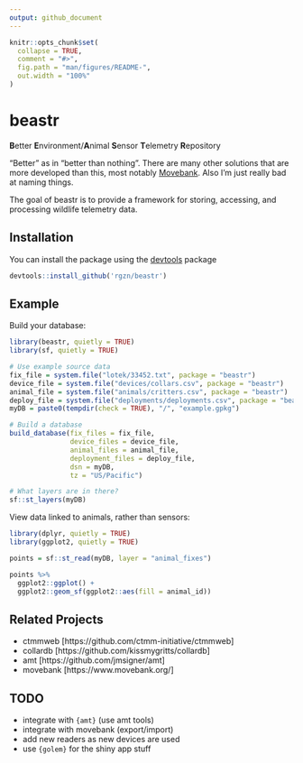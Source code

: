 ```yaml
---
output: github_document
---
```


<!-- README.md is generated from README.Rmd. Please edit that file -->

```r
knitr::opts_chunk$set(
  collapse = TRUE,
  comment = "#>",
  fig.path = "man/figures/README-",
  out.width = "100%"
)
```

# beastr

<!-- badges: start -->
<!-- badges: end -->

**B**etter **E**nvironment/**A**nimal **S**ensor **T**elemetry **R**epository

"Better" as in "better than nothing". There are many other solutions that are more
developed than this, most notably [Movebank](https://www.movebank.org/). Also 
I'm just really bad at naming things. 

The goal of beastr is to provide a framework for storing, accessing, and processing
wildlife telemetry data. 

## Installation

You can install the package using the [devtools](https://devtools.r-lib.org/) package

```r
devtools::install_github('rgzn/beastr')
```

## Example

Build your database:

```r
library(beastr, quietly = TRUE)
library(sf, quietly = TRUE)

# Use example source data
fix_file = system.file("lotek/33452.txt", package = "beastr")
device_file = system.file("devices/collars.csv", package = "beastr")
animal_file = system.file("animals/critters.csv", package = "beastr")
deploy_file = system.file("deployments/deployments.csv", package = "beastr")
myDB = paste0(tempdir(check = TRUE), "/", "example.gpkg")

# Build a database
build_database(fix_files = fix_file,
               device_files = device_file,
               animal_files = animal_file,
               deployment_files = deploy_file,
               dsn = myDB,
               tz = "US/Pacific")

# What layers are in there?
sf::st_layers(myDB)
```

View data linked to animals, rather than sensors:

```r
library(dplyr, quietly = TRUE)
library(ggplot2, quietly = TRUE)

points = sf::st_read(myDB, layer = "animal_fixes")

points %>% 
  ggplot2::ggplot() + 
  ggplot2::geom_sf(ggplot2::aes(fill = animal_id))

```

## Related Projects

  - ctmmweb [https://github.com/ctmm-initiative/ctmmweb]
  - collardb [https://github.com/kissmygritts/collardb]
  - amt [https://github.com/jmsigner/amt]
  - movebank [https://www.movebank.org/]
  
##  TODO
  - integrate with `{amt}` (use amt tools)
  - integrate with movebank (export/import)
  - add new readers as new devices are used
  - use `{golem}` for the shiny app stuff
